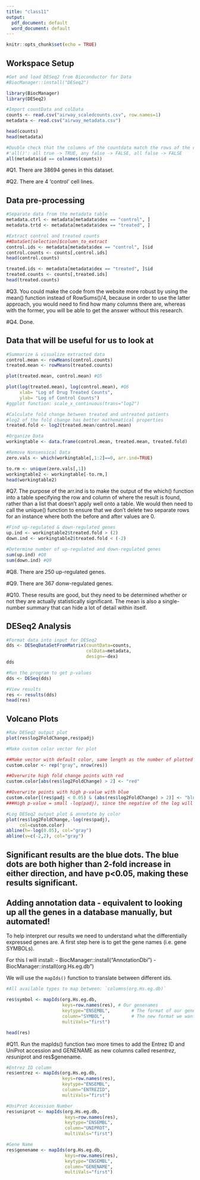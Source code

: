 ```yaml
---
title: "class11"
output:
  pdf_document: default
  word_document: default
---
```


```r
knitr::opts_chunk$set(echo = TRUE)
```

## Workspace Setup

```r
#Get and load DESeq2 from Bioconductor for Data
#BiocManager::install("DESeq2")

library(BiocManager)
library(DESeq2)

#Import countData and colData
counts <- read.csv("airway_scaledcounts.csv", row.names=1)
metadata <- read.csv("airway_metadata.csv")

head(counts)
head(metadata)

#Double check that the columns of the countdata match the rows of the coldata; 'all()' funciton makes sure that all the values come back TRUE
#'all()': all true -> TRUE, any false -> FALSE, all false -> FALSE
all(metadata$id == colnames(counts))
```

#Q1. There are 38694 genes in this dataset.

#Q2. There are 4 'control' cell lines. 


## Data pre-processing

```r
#Separate data from the metadata table
metadata.ctrl <- metadata[metadata$dex == "control", ]
metadata.trtd <- metadata[metadata$dex == "treated", ]

#Extract control and treated counts
##DataSet[selection]$column_to_extract
control.ids <- metadata[metadata$dex == "control", ]$id
control.counts <- counts[,control.ids]
head(control.counts)

treated.ids <- metadata[metadata$dex == "treated", ]$id
treated.counts <- counts[,treated.ids]
head(treated.counts)
```
#Q3. You could make the code from the website more robust by using the mean() function instead of RowSums()/4, because in order to use the latter approach, you would need to find how many columns there are, whereas with the former, you will be able to get the answer without this research.

#Q4. Done.


## Data that will be useful for us to look at

```r
#Summarize & visualize extracted data
control.mean <- rowMeans(control.counts)
treated.mean <- rowMeans(treated.counts)

plot(treated.mean, control.mean) #Q5

plot(log(treated.mean), log(control.mean), #Q6
     xlab= "Log of Drug Treated Counts", 
     ylab= "Log of Control Counts")
#ggplot function: scale_x_continuous(trans="log2")
```

```r
#Calculate fold change between treated and untreated patients
#log2 of the fold change has better mathematical properties
treated.fold <- log2(treated.mean/control.mean)

#Organize Data
workingtable <- data.frame(control.mean, treated.mean, treated.fold)

#Remove Nonsensical Data
zero.vals <- which(workingtable[,1:2]==0, arr.ind=TRUE)

to.rm <- unique(zero.vals[,1])
workingtable2 <- workingtable[-to.rm,]
head(workingtable2)
```

#Q7. The purpose of the arr.ind is to make the output of the which() function into a table specifying the row and column of where the result is found, rather than a list that doesn't apply well onto a table. We would then need to call the unique() function to ensure that we don't delete two separate rows for an instance where both the before and after values are 0. 

```r
#Find up-regulated & down-regulated genes
up.ind <- workingtable2$treated.fold > (2)
down.ind <- workingtable2$treated.fold < (-2)

#Determine number of up-regulated and down-regulated genes
sum(up.ind) #Q8
sum(down.ind) #Q9
```

#Q8. There are 250 up-regulated genes. 

#Q9. There are 367 donw-regulated genes. 

#Q10. These results are good, but they need to be determined whether or not they are actually statistically significant. The mean is also a single-number summary that can hide a lot of detail within itself. 


## DESeq2 Analysis

```r
#Format data into input for DESeq2
dds <- DESeqDataSetFromMatrix(countData=counts, 
                              colData=metadata, 
                              design=~dex)
dds

#Run the program to get p-values
dds <- DESeq(dds)

#View results
res <- results(dds)
head(res)
```

## Volcano Plots

```r
#Raw DESeq2 output plot
plot(res$log2FoldChange,res$padj)
```

```r
#Make custom color vector for plot

##Make vector with default color, same length as the number of plotted pts
custom.color <- rep("gray", nrow(res))

##Overwrite high fold change points with red
custom.color[abs(res$log2FoldChange) > 2] <- "red"

##Overwrite points with high p-value with blue
custom.color[(res$padj < 0.05) & (abs(res$log2FoldChange) > 2)] <- "blue"
###High p-value = small -log(padj), since the negative of the log will flip these paints from near zero to large positive numbers
```

```r
#Log DESeq2 output plot & annotate by color
plot(res$log2FoldChange,-log(res$padj),
     col=custom.color)
abline(h=-log(0.05), col="gray")
abline(v=c(-2,2), col="gray")
```

## Significant results are the blue dots. The blue dots are both higher than 2-fold increase in either direction, and have p<0.05, making these results significant.


## Adding annotation data - equivalent to looking up all the genes in a database manually, but automated!

To help interpret our results we need to understand what the differentially expressed genes are. A first step here is to get the gene names (i.e. gene SYMBOLs). 

For this I will install: 
 - BiocManager::install("AnnotationDbi")
 - BiocManager::install(org.Hs.eg.db")
 
We will use the `mapIds()` function to translate between different ids. 

```r
#All available types to map between: `columns(org.Hs.eg.db)`

res$symbol <- mapIds(org.Hs.eg.db,
                     keys=row.names(res), # Our genenames
                     keytype="ENSEMBL",        # The format of our genenames
                     column="SYMBOL",          # The new format we want to add
                     multiVals="first")

head(res)
```

#Q11. Run the mapIds() function two more times to add the Entrez ID and UniProt accession and GENENAME as new columns called res$entrez, res$uniprot and res$genename.

```r
#Entrez ID column
res$entrez <- mapIds(org.Hs.eg.db, 
                     keys=row.names(res), 
                     keytype="ENSEMBL",
                     column="ENTREZID",
                     multiVals="first")

#UniProt Accession Number
res$uniprot <- mapIds(org.Hs.eg.db,
                      keys=row.names(res),
                      keytype="ENSEMBL",
                      column="UNIPROT",
                      multiVals="first")

#Gene Name
res$genename <- mapIds(org.Hs.eg.db,
                      keys=row.names(res),
                      keytype="ENSEMBL",
                      column="GENENAME",
                      multiVals="first")

```






